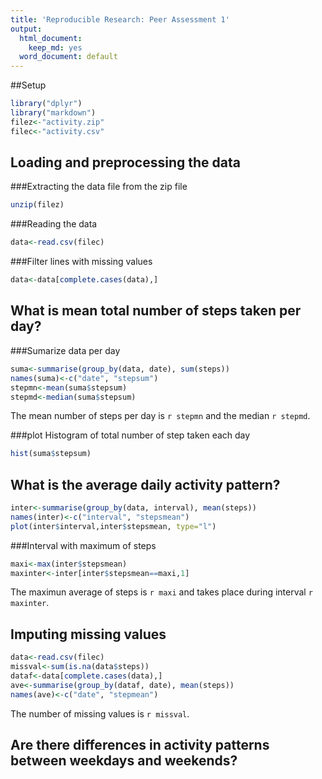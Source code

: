 ```yaml
---
title: 'Reproducible Research: Peer Assessment 1'
output:
  html_document:
    keep_md: yes
  word_document: default
---
```

##Setup  

```r
library("dplyr")
library("markdown")
filez<-"activity.zip"
filec<-"activity.csv"
```

## Loading and preprocessing the data 

###Extracting the data file from the zip file  

```r
unzip(filez)
```

###Reading the data  

```r
data<-read.csv(filec)
```

###Filter lines with missing values  

```r
data<-data[complete.cases(data),]
```

## What is mean total number of steps taken per day?

###Sumarize data per day  

```r
suma<-summarise(group_by(data, date), sum(steps))
names(suma)<-c("date", "stepsum")
stepmn<-mean(suma$stepsum)
stepmd<-median(suma$stepsum)
```

The mean number of steps per day is `r stepmn`  and the median `r stepmd`.  

###plot Histogram of total number of step taken each day  

```r
hist(suma$stepsum)
```

## What is the average daily activity pattern?  

```r
inter<-summarise(group_by(data, interval), mean(steps))
names(inter)<-c("interval", "stepsmean")
plot(inter$interval,inter$stepsmean, type="l")
```

###Interval with maximum of steps  

```r
maxi<-max(inter$stepsmean)
maxinter<-inter[inter$stepsmean==maxi,1]

```
The maximun average of steps is `r maxi` and takes place during interval `r maxinter`.  


## Imputing missing values

```r
data<-read.csv(filec)
missval<-sum(is.na(data$steps))
dataf<-data[complete.cases(data),]
ave<-summarise(group_by(dataf, date), mean(steps))
names(ave)<-c("date", "stepmean")
```

The number of missing values is `r missval`.  


## Are there differences in activity patterns between weekdays and weekends?
